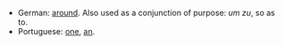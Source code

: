 *German: [[around]]. Also used as a conjunction of purpose: ''um zu'', so as to.
*Portuguese: [[one]], [[an]].